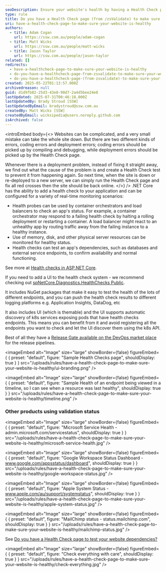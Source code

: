 ```yaml
---
seoDescription: Ensure your website's health by having a Health Check page with /zsValidate to prevent deployment errors and identify coding mistakes.
type: rule
title: Do you have a Health Check page (from /zsValidate) to make sure your website is healthy?
uri: have-a-health-check-page-to-make-sure-your-website-is-healthy
authors:
  - title: Adam Cogan
    url: https://ssw.com.au/people/adam-cogan
  - title: Matt Wicks
    url: https://ssw.com.au/people/matt-wicks
  - title: Jason Taylor
    url: https://ssw.com.au/people/jason-taylor
related: []
redirects:
  - have-a-healthcheck-page-to-make-sure-your-website-is-healthy
  - do-you-have-a-healthcheck-page-from-zsvalidate-to-make-sure-your-website-is-healthy
  - do-you-have-a-healthcheck-page-(from-zsvalidate)-to-make-sure-your-website-is-healthy
created: 2025-05-22T01:13:57.000Z
archivedreason: null
guid: d1d9fb82-25d3-43e8-98d7-2a4d5bee24e8
lastUpdated: 2025-07-31T00:46:18.000Z
lastUpdatedBy: Brady Stroud [SSW]
lastUpdatedByEmail: bradystroud@ssw.com.au
createdBy: Matt Wicks [SSW]
createdByEmail: wicksipedia@users.noreply.github.com
isArchived: false
---
```


<introEmbed
  body={<>
Websites can be complicated, and a very small mistake can take the whole site down. But there are two different kinds of errors, coding errors and deployment errors; coding errors should be picked up by compiling and debugging, while deployment errors should be picked up by the Health Check page.

Whenever there is a deployment problem, instead of fixing it straight away, we find out what the cause of the problem is and create a Health Check test to prevent it from happening again. So next time, when the site is down or re-deployed to a new server, we can simply run the Health Check page and fix all red crosses then the site should be back online.
  </>}
/>
.NET Core has the ability to add a health check to your application and can be configured for a variety of real-time monitoring scenarios:

* Health probes can be used by container orchestrators and load balancers to check an app's status. For example, a container orchestrator may respond to a failing health check by halting a rolling deployment or restarting a container. A load balancer might react to an unhealthy app by routing traffic away from the failing instance to a healthy instance.
* Use of memory, disk, and other physical server resources can be monitored for healthy status.
* Health checks can test an app's dependencies, such as databases and external service endpoints, to confirm availability and normal functioning.

See more at [Health checks in ASP.NET Core](https://docs.microsoft.com/en-us/aspnet/core/host-and-deploy/health-checks?view=aspnetcore-3.1&WT.mc_id=AZ-MVP-33518).

If you need to add a UI to the health check system - we recommend checking out [spNetCore.Diagnostics.HealthChecks
Public](https://github.com/Xabaril/AspNetCore.Diagnostics.HealthChecks).

It includes NuGet packages that make it easy to test the health of the lots of different endpoints, and you can push the health check results to different logging platforms e.g. Application Insights, DataDog, etc

It also includes UI (which is themable) and the UI supports automatic discovery of k8s services exposing pods that have health checks endpoints. This means you can benefit from it and avoid registering all the endpoints you want to check and let the UI discover them using the k8s API.

Best of all they have a [Release Gate available on the DevOps market place](https://marketplace.visualstudio.com/items?itemName=luisfraile.vss-services-aspnetcorehealthcheck-extensions) for the release pipelines.


<imageEmbed
  alt="Image"
  size="large"
  showBorder={false}
  figureEmbed={ {
    preset: "default",
    figure: "Sample Health Checks page",
    shouldDisplay: true
  } }
  src="/uploads/rules/have-a-health-check-page-to-make-sure-your-website-is-healthy/ui-branding.png"
/>



<imageEmbed
  alt="Image"
  size="large"
  showBorder={false}
  figureEmbed={ {
    preset: "default",
    figure: "Sample Health of an endpoint being viewed in a timeline, so I can see when a resource was last healthy",
    shouldDisplay: true
  } }
  src="/uploads/rules/have-a-health-check-page-to-make-sure-your-website-is-healthy/timeline.png"
/>


### Other products using validation status


<imageEmbed
  alt="Image"
  size="large"
  showBorder={false}
  figureEmbed={ {
    preset: "default",
    figure: "Microsoft Service Health - admin.microsoft.com/servicestatus",
    shouldDisplay: true
  } }
  src="/uploads/rules/have-a-health-check-page-to-make-sure-your-website-is-healthy/microsoft-service-health.jpg"
/>



<imageEmbed
  alt="Image"
  size="large"
  showBorder={false}
  figureEmbed={ {
    preset: "default",
    figure: "Google Workspace Status Dashboard - www.google.com/appsstatus/dashboard",
    shouldDisplay: true
  } }
  src="/uploads/rules/have-a-health-check-page-to-make-sure-your-website-is-healthy/google-workspace-status.jpg"
/>



<imageEmbed
  alt="Image"
  size="large"
  showBorder={false}
  figureEmbed={ {
    preset: "default",
    figure: "Apple System Status - www.apple.com/au/support/systemstatus",
    shouldDisplay: true
  } }
  src="/uploads/rules/have-a-health-check-page-to-make-sure-your-website-is-healthy/apple-system-status.jpg"
/>



<imageEmbed
  alt="Image"
  size="large"
  showBorder={false}
  figureEmbed={ {
    preset: "default",
    figure: "MailChimp status - status.mailchimp.com",
    shouldDisplay: true
  } }
  src="/uploads/rules/have-a-health-check-page-to-make-sure-your-website-is-healthy/mailchimp-status.jpg"
/>


See [Do you have a Health Check page to test your website dependencies?](/have-a-health-check-page-to-test-your-website-dependencies)


<imageEmbed
  alt="Image"
  size="large"
  showBorder={false}
  figureEmbed={ {
    preset: "default",
    figure: "Check everything with care",
    shouldDisplay: true
  } }
  src="/uploads/rules/have-a-health-check-page-to-make-sure-your-website-is-healthy/check-everything.jpg"
/>
